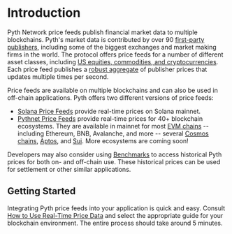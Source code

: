 # Introduction

Pyth Network price feeds publish financial market data to multiple blockchains.
Pyth's market data is contributed by over 90 [first-party publishers](https://pyth.network/publishers/), including some of the biggest exchanges and market making firms in the world.
The protocol offers price feeds for a number of different asset classes, including [US equities, commodities, and cryptocurrencies](https://pyth.network/price-feeds/).
Each price feed publishes a [robust aggregate](price-feeds/how-pyth-works/price-aggregation.md) of publisher prices that updates multiple times per second.

Price feeds are available on multiple blockchains and can also be used in off-chain applications.
Pyth offers two different versions of price feeds:

- [Solana Price Feeds](price-feeds/solana-price-feeds.md) provide real-time prices on Solana mainnet.
- [Pythnet Price Feeds](price-feeds/pythnet-price-feeds.md) provide real-time prices for 40+ blockchain ecosystems.
  They are available in mainnet for most [EVM chains](price-feeds/use-real-time-data/evm.md) -- including Ethereum, BNB, Avalanche, and more --
  several [Cosmos chains](price-feeds/use-real-time-data/cosmwasm.md), [Aptos](price-feeds/use-real-time-data/aptos.md), and [Sui](price-feeds/use-real-time-data/sui.md).
  More ecosystems are coming soon!

Developers may also consider using [Benchmarks](../benchmarks) to access historical Pyth prices for both on- and off-chain use.
These historical prices can be used for settlement or other similar applications.

## Getting Started

Integrating Pyth price feeds into your application is quick and easy.
Consult [How to Use Real-Time Price Data](price-feeds/use-real-time-data) and select the appropriate guide for your blockchain environment.
The entire process should take around 5 minutes.
